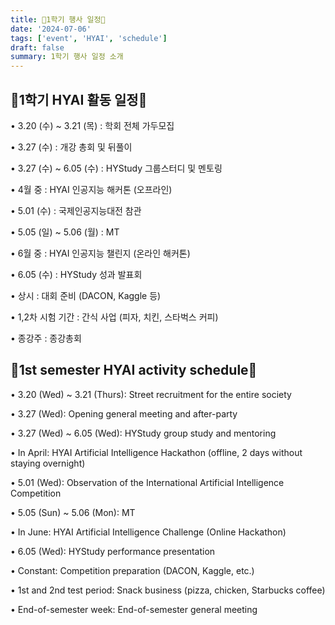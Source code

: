 ```yaml
---
title: 📌1학기 행사 일정📌
date: '2024-07-06'
tags: ['event', 'HYAI', 'schedule']
draft: false
summary: 1학기 행사 일정 소개
---
```


## 📌1학기 HYAI 활동 일정📌

• 3.20 (수) ~ 3.21 (목) : 학회 전체 가두모집

• 3.27 (수) : 개강 총회 및 뒤풀이

• 3.27 (수) ~ 6.05 (수) : HYStudy 그룹스터디 및 멘토링

• 4월 중 : HYAI 인공지능 해커톤 (오프라인)

• 5.01 (수) : 국제인공지능대전 참관

• 5.05 (일) ~ 5.06 (월) : MT

• 6월 중 : HYAI 인공지능 챌린지 (온라인 해커톤)

• 6.05 (수) : HYStudy 성과 발표회

• 상시 : 대회 준비 (DACON, Kaggle 등)

• 1,2차 시험 기간 : 간식 사업 (피자, 치킨, 스타벅스 커피)

• 종강주 : 종강총회

## 📌1st semester HYAI activity schedule📌

• 3.20 (Wed) ~ 3.21 (Thurs): Street recruitment for the entire society

• 3.27 (Wed): Opening general meeting and after-party

• 3.27 (Wed) ~ 6.05 (Wed): HYStudy group study and mentoring

• In April: HYAI Artificial Intelligence Hackathon (offline, 2 days without staying overnight)

• 5.01 (Wed): Observation of the International Artificial Intelligence Competition

• 5.05 (Sun) ~ 5.06 (Mon): MT

• In June: HYAI Artificial Intelligence Challenge (Online Hackathon)

• 6.05 (Wed): HYStudy performance presentation

• Constant: Competition preparation (DACON, Kaggle, etc.)

• 1st and 2nd test period: Snack business (pizza, chicken, Starbucks coffee)

• End-of-semester week: End-of-semester general meeting